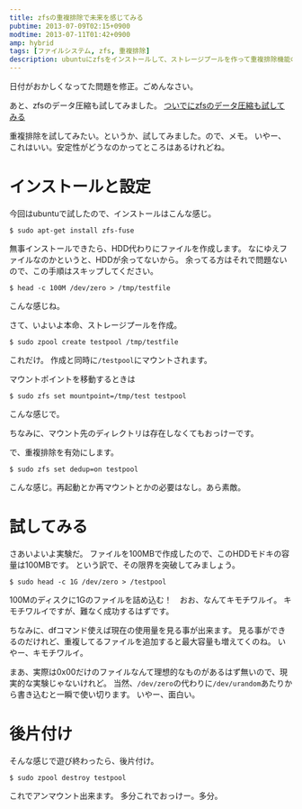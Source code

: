 ```yaml
---
title: zfsの重複排除で未来を感じてみる
pubtime: 2013-07-09T02:15+0900
modtime: 2013-07-11T01:42+0900
amp: hybrid
tags: [ファイルシステム, zfs, 重複排除]
description: ubuntuにzfsをインストールして、ストレージプールを作って重複排除機能の実験をしてみました。100MBのストレージに1GBのファイルを書き込む（！？）という実験をしています。
---
```


<PS date="2013-07-11T01:42+0900">

日付がおかしくなってた問題を修正。ごめんなさい。

あと、zfsのデータ圧縮も試してみました。 [ついでにzfsのデータ圧縮も試してみる](/blog/2013/07/zfs-data-compress)

</PS>

重複排除を試してみたい。というか、試してみました。ので、メモ。
いやー、これはいい。安定性がどうなのかってところはあるけれどね。

# インストールと設定
今回はubuntuで試したので、インストールはこんな感じ。
``` shell
$ sudo apt-get install zfs-fuse
```

無事インストールできたら、HDD代わりにファイルを作成します。
なにゆえファイルなのかというと、HDDが余ってないから。
余ってる方はそれで問題ないので、この手順はスキップしてください。

``` shell
$ head -c 100M /dev/zero > /tmp/testfile
```
こんな感じね。

さて、いよいよ本命、ストレージプールを作成。
``` shell
$ sudo zpool create testpool /tmp/testfile
```
これだけ。
作成と同時に`/testpool`にマウントされます。

マウントポイントを移動するときは
``` shell
$ sudo zfs set mountpoint=/tmp/test testpool
```
こんな感じで。

ちなみに、マウント先のディレクトリは存在しなくてもおっけーです。

で、重複排除を有効にします。
``` shell
$ sudo zfs set dedup=on testpool
```
こんな感じ。再起動とか再マウントとかの必要はなし。あら素敵。

# 試してみる
さあいよいよ実験だ。
ファイルを100MBで作成したので、このHDDモドキの容量は100MBです。
という訳で、その限界を突破してみましょう。

``` shell
$ sudo head -c 1G /dev/zero > /testpool
```

100Mのディスクに1Gのファイルを詰め込む！　おお、なんてキモチワルイ。
キモチワルイですが、難なく成功するはずです。

ちなみに、dfコマンド使えば現在の使用量を見る事が出来ます。
見る事ができるのだけれど、重複してるファイルを追加すると最大容量も増えてくのね。
いやー、キモチワルイ。

まあ、実際は0x00だけのファイルなんて理想的なものがあるはず無いので、現実的な実験じゃないけれど。
当然、`/dev/zero`の代わりに`/dev/urandom`あたりから書き込むと一瞬で使い切ります。
いやー、面白い。

# 後片付け
そんな感じで遊び終わったら、後片付け。

``` shell
$ sudo zpool destroy testpool
```
これでアンマウント出来ます。
多分これでおっけー。多分。

